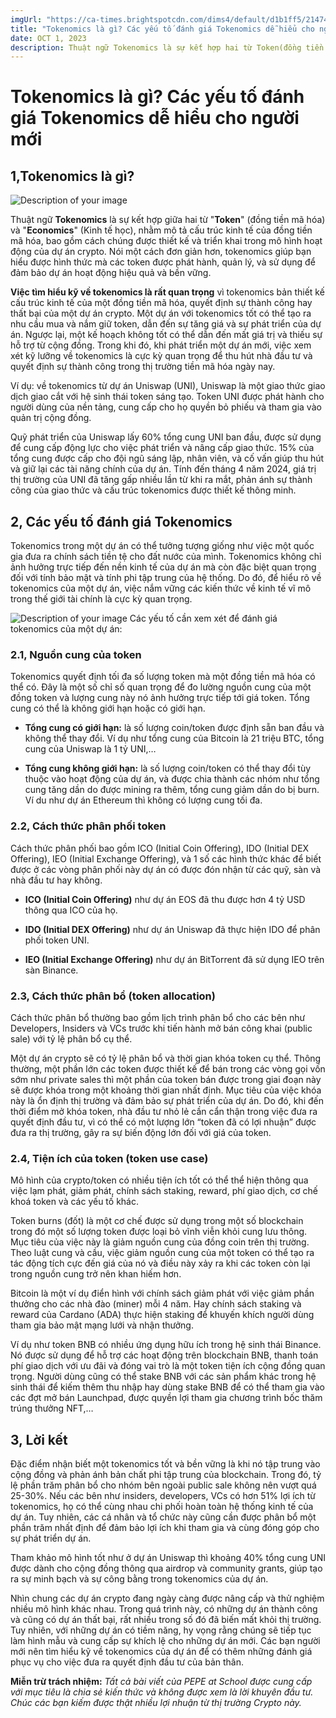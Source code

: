 ```yaml
---
imgUrl: "https://ca-times.brightspotcdn.com/dims4/default/d1b1ff5/2147483647/strip/true/crop/960x504+0+18/resize/1200x630!/quality/75/?url=https%3A%2F%2Fcalifornia-times-brightspot.s3.amazonaws.com%2Fc9%2F98%2Ffa3b0cb001e3541c5818a89cd5cc%2Fla-1475087498-snap-photo"
title: "Tokenomics là gì? Các yếu tố đánh giá Tokenomics dễ hiểu cho người mới"
date: OCT 1, 2023
description: Thuật ngữ Tokenomics là sự kết hợp hai từ Token(đồng tiền mã hóa) và Economics(kinh tế học)
---
```


# Tokenomics là gì? Các yếu tố đánh giá Tokenomics dễ hiểu cho người mới

## 1,Tokenomics là gì?

![Description of your image](https://trillionhubz.com/wp-content/uploads/2024/04/Hieu-tokenomics-la-gi-1392x783.png)

Thuật ngữ **Tokenomics** là sự kết hợp giữa hai từ "**Token**" (đồng tiền mã hóa) và "**Economics**" (Kinh tế học), nhằm mô tả cấu trúc kinh tế của đồng tiền mã hóa, bao gồm cách chúng được thiết kế và triển khai trong mô hình hoạt động của dự án crypto.
Nói một cách đơn giản hơn, tokenomics giúp bạn hiểu được hình thức mà các token được phát hành, quản lý, và sử dụng để đảm bảo dự án hoạt động hiệu quả và bền vững.

**Việc tìm hiểu kỹ về tokenomics là rất quan trọng** vì tokenomics bản thiết kế cấu trúc kinh tế của một đồng tiền mã hóa, quyết định sự thành công hay thất bại của một dự án crypto. Một dự án với tokenomics tốt có thể tạo ra nhu cầu mua và nắm giữ token, dẫn đến sự tăng giá và sự phát triển của dự án. Ngược lại, một kế hoạch không tốt có thể dẫn đến mất giá trị và thiếu sự hỗ trợ từ cộng đồng. Trong khi đó, khi phát triển một dự án mới, việc xem xét kỹ lưỡng về tokenomics là cực kỳ quan trọng để thu hút nhà đầu tư và quyết định sự thành công trong thị trường tiền mã hóa ngày nay.

Ví dụ: về tokenomics từ dự án Uniswap (UNI), Uniswap là một giao thức giao dịch giao cắt với hệ sinh thái token sáng tạo. Token UNI được phát hành cho người dùng của nền tảng, cung cấp cho họ quyền bỏ phiếu và tham gia vào quản trị cộng đồng.

Quỹ phát triển của Uniswap lấy 60% tổng cung UNI ban đầu, được sử dụng để cung cấp động lực cho việc phát triển và nâng cấp giao thức. 15% của tổng cung được cấp cho đội ngũ sáng lập, nhân viên, và cố vấn giúp thu hút và giữ lại các tài năng chính của dự án. Tính đến tháng 4 năm 2024, giá trị thị trường của UNI đã tăng gấp nhiều lần từ khi ra mắt, phản ánh sự thành công của giao thức và cấu trúc tokenomics được thiết kế thông minh.

## 2, Các yếu tố đánh giá Tokenomics

Tokenomics trong một dự án có thể tưởng tượng giống như việc một quốc gia đưa ra chính sách tiền tệ cho đất nước của mình. Tokenomics không chỉ ảnh hưởng trực tiếp đến nền kinh tế của dự án mà còn đặc biệt quan trọng đối với tính bảo mật và tính phi tập trung của hệ thống. Do đó, để hiểu rõ về tokenomics của một dự án, việc nắm vững các kiến thức về kinh tế vĩ mô trong thế giới tài chính là cực kỳ quan trọng.

![Description of your image](https://trillionhubz.com/wp-content/uploads/2024/04/Tokenomics-1228x840.png)
Các yếu tố cần xem xét để đánh giá tokenomics của một dự án:

### 2.1, Nguồn cung của token

Tokenomics quyết định tối đa số lượng token mà một đồng tiền mã hóa có thể có. Đây là một số chỉ số quan trọng để đo lường nguồn cung của một đồng token và lượng cung này nó ảnh hưởng trực tiếp tới giá token. Tổng cung có thể là không giới hạn hoặc có giới hạn.

- **Tổng cung có giới hạn:** là số lượng coin/token được định sẵn ban đầu và không thể thay đổi. Ví dụ như tổng cung của Bitcoin là 21 triệu BTC, tổng cung của Uniswap là 1 tỷ UNI,…

- **Tổng cung không giới hạn:** là số lượng coin/token có thể thay đổi tùy thuộc vào hoạt động của dự án, và được chia thành các nhóm như tổng cung tăng dần do được mining ra thêm, tổng cung giảm dần do bị burn. Ví du như dự án Ethereum thì không có lượng cung tối đa.

### 2.2, Cách thức phân phối token

Cách thức phân phối bao gồm ICO (Initial Coin Offering), IDO (Initial DEX Offering), IEO (Initial Exchange Offering), và 1 số các hình thức khác để biết được ở các vòng phân phối này dự án có được đón nhận từ các quỹ, sàn và nhà đầu tư hay không.

- **ICO (Initial Coin Offering)** như dự án EOS đã thu được hơn 4 tỷ USD thông qua ICO của họ.

- **IDO (Initial DEX Offering)** như dự án Uniswap đã thực hiện IDO để phân phối token UNI.

- **IEO (Initial Exchange Offering)** như dự án BitTorrent đã sử dụng IEO trên sàn Binance.

### 2.3, Cách thức phân bổ (token allocation)

Cách thức phân bổ thường bao gồm lịch trình phân bổ cho các bên như Developers, Insiders và VCs trước khi tiến hành mở bán công khai (public sale) với tỷ lệ phân bổ cụ thể.

Một dự án crypto sẽ có tỷ lệ phân bổ và thời gian khóa token cụ thể. Thông thường, một phần lớn các token được thiết kế để bán trong các vòng gọi vốn sớm như private sales thì một phần của token bán được trong giai đoạn này sẽ được khóa trong một khoảng thời gian nhất định. Mục tiêu của việc khóa này là ổn định thị trường và đảm bảo sự phát triển của dự án. Do đó, khi đến thời điểm mở khóa token, nhà đầu tư nhỏ lẻ cần cẩn thận trong việc đưa ra quyết định đầu tư, vì có thể có một lượng lớn “token đã có lợi nhuận” được đưa ra thị trường, gây ra sự biến động lớn đối với giá của token.

### 2.4, Tiện ích của token (token use case)

Mô hình của crypto/token có nhiều tiện ích tốt có thể thể hiện thông qua việc lạm phát, giảm phát, chính sách staking, reward, phí giao dịch, cơ chế khoá token và các yếu tố khác.

Token burns (đốt) là một cơ chế được sử dụng trong một số blockchain trong đó một số lượng token được loại bỏ vĩnh viễn khỏi cung lưu thông. Mục tiêu của việc này là giảm nguồn cung của đồng coin trên thị trường. Theo luật cung và cầu, việc giảm nguồn cung của một token có thể tạo ra tác động tích cực đến giá của nó và điều này xảy ra khi các token còn lại trong nguồn cung trở nên khan hiếm hơn.

Bitcoin là một ví dụ điển hình với chính sách giảm phát với việc giảm phần thưởng cho các nhà đào (miner) mỗi 4 năm. Hay chính sách staking và reward của Cardano (ADA) thực hiện staking để khuyến khích người dùng tham gia bảo mật mạng lưới và nhận thưởng.

Ví dụ như token BNB có nhiều ứng dụng hữu ích trong hệ sinh thái Binance. Nó được sử dụng để hỗ trợ các hoạt động trên blockchain BNB, thanh toán phí giao dịch với ưu đãi và đóng vai trò là một token tiện ích cộng đồng quan trọng. Người dùng cũng có thể stake BNB với các sản phẩm khác trong hệ sinh thái để kiếm thêm thu nhập hay dùng stake BNB để có thể tham gia vào các đợt mở bán Launchpad, được quyền lợi tham gia chương trình bốc thăm trúng thưởng NFT,…

## 3, Lời kết

Đặc điểm nhận biết một tokenomics tốt và bền vững là khi nó tập trung vào cộng đồng và phản ánh bản chất phi tập trung của blockchain. Trong đó, tỷ lệ phần trăm phân bổ cho nhóm bên ngoài public sale không nên vượt quá 25-30%. Nếu các bên như insiders, developers, VCs có hơn 51% lợi ích từ tokenomics, họ có thể cùng nhau chi phối hoàn toàn hệ thống kinh tế của dự án. Tuy nhiên, các cá nhân và tổ chức này cũng cần được phân bổ một phần trăm nhất định để đảm bảo lợi ích khi tham gia và cùng đóng góp cho sự phát triển dự án.

Tham khảo mô hình tốt như ở dự án Uniswap thì khoảng 40% tổng cung UNI được dành cho cộng đồng thông qua airdrop và community grants, giúp tạo ra sự minh bạch và sự công bằng trong tokenomics của dự án.

Nhìn chung các dự án crypto đang ngày càng được nâng cấp và thử nghiệm nhiều mô hình khác nhau. Trong quá trình này, có những dự án thành công và cũng có dự án thất bại, rất nhiều trong số đó đã biến mất khỏi thị trường. Tuy nhiên, với những dự án có tiềm năng, hy vọng rằng chúng sẽ tiếp tục làm hình mẫu và cung cấp sự khích lệ cho những dự án mới. Các bạn người mới nên tìm hiểu kỹ về tokenomics của dự án để có thêm những đánh giá phục vụ cho việc đưa ra quyết định đầu tư của bản thân.

**Miễn trừ trách nhiệm:** _Tất cả bài viết của PEPE at School được cung cấp với mục tiêu là chia sẻ kiến thức và không được xem là lời khuyên đầu tư. Chúc các bạn kiếm được thật nhiều lợi nhuận từ thị trường Crypto này._
